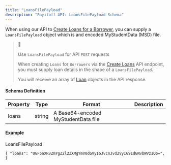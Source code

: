 ```yaml
---
title: "LoansFilePayload"
description: "Payitoff API: LoansFilePayload Schema"
---
```


When using our API to [Create Loans for a Borrower](/reference/post%5Fborrowers-borrower-id-loans), you can supply a `LoansFilePayload` object which is and encoded MyStudentData (MSD) file.

> 🚧
> 
> Use `LoansFilePayload` for API `POST` requests
> 
> When creating `Loans` for `Borrowers` via the [Create Loans](/reference/post%5Fborrowers-borrower-id-loans) API endpoint, you must supply loan details in the shape of a `LoansFilePayload`.
> 
> You will receive an array of [Loan](/docs/loan-schema) objects in the API response.

#### Schema Definition

| Property | Type   | Format                              | Description |
| -------- | ------ | ----------------------------------- | ----------- |
| loans    | string | A Base64-encoded MyStudentData file |             |

#### Example

LoansFilePayload

`{
  "loans": "UGF5aXRvZmYgZ2l2ZXMgYmV0dGVyIGJvcnJvd2VyIG91dGNvbWVzIQo=",
}
`